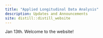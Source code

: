 ```yaml
---
title: "Applied Longitudinal Data Analysis"
description: Updates and Announcements
site: distill::distill_website
---
```


Jan 13th. Welcome to the website! 
